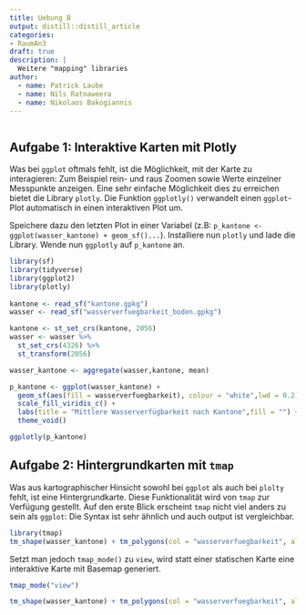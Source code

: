 ```yaml
---
title: Uebung B
output: distill::distill_article
categories:
- RaumAn3
draft: true
description: |
  Weitere "mapping" libraries
author:
  - name: Patrick Laube
  - name: Nils Ratnaweera
  - name: Nikolaos Bakogiannis
---
```


```r

```


## Aufgabe 1: Interaktive Karten mit Plotly

Was bei `ggplot` oftmals fehlt, ist die Möglichkeit, mit der Karte zu interagieren: Zum Beispiel rein- und raus Zoomen sowie Werte einzelner Messpunkte anzeigen. Eine sehr einfache Möglichkeit dies zu erreichen bietet die Library `plotly`. Die Funktion `ggplotly()` verwandelt einen `ggplot`-Plot automatisch in einen interaktiven Plot um.

Speichere dazu den letzten Plot in einer Variabel (z.B: `p_kantone <- ggplot(wasser_kantone) + geom_sf()...`). Installiere nun `plotly` und lade die Library. Wende nun `ggplotly` auf `p_kantone` an.

```r
library(sf)
library(tidyverse)
library(ggplot2)
library(plotly)
        
kantone <- read_sf("kantone.gpkg")
wasser <- read_sf("wasserverfuegbarkeit_boden.gpkg")

kantone <- st_set_crs(kantone, 2056)
wasser <- wasser %>%
  st_set_crs(4326) %>%
  st_transform(2056)

wasser_kantone <- aggregate(wasser,kantone, mean)
```


```r

p_kantone <- ggplot(wasser_kantone) +
  geom_sf(aes(fill = wasserverfuegbarkeit), colour = "white",lwd = 0.2) +
  scale_fill_viridis_c() +
  labs(title = "Mittlere Wasserverfügbarkeit nach Kantone",fill = "") +
  theme_void()

ggplotly(p_kantone)
```



## Aufgabe 2: Hintergrundkarten mit `tmap`

Was aus kartographischer Hinsicht sowohl bei `ggplot` als auch bei `plolty` fehlt, ist eine Hintergrundkarte. Diese Funktionalität wird von `tmap` zur Verfügung gestellt. Auf den erste Blick erscheint `tmap` nicht viel anders zu sein als `ggplot`: Die Syntax ist sehr ähnlich und auch output ist vergleichbar.

```r
library(tmap)
tm_shape(wasser_kantone) + tm_polygons(col = "wasserverfuegbarkeit", alpha = 0.3,palette = "viridis",midpoint = NA)
```

Setzt man jedoch `tmap_mode()` zu `view`, wird statt einer statischen Karte eine interaktive Karte mit Basemap generiert. 
```r
tmap_mode("view")

tm_shape(wasser_kantone) + tm_polygons(col = "wasserverfuegbarkeit", alpha = 0.3,palette = "viridis",midpoint = NA)
```

